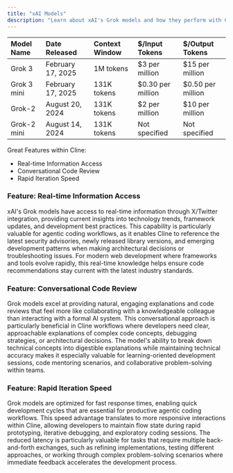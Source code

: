 ```yaml
---
title: "xAI Models"
description: "Learn about xAI's Grok models and how they perform with Cline."
---
```


| Model Name  | Date Released     | Context Window | $/Input Tokens     | $/Output Tokens    |
| :---------- | :---------------- | :------------- | :----------------- | :----------------- |
| Grok 3      | February 17, 2025 | 1M tokens      | \$3 per million    | \$15 per million   |
| Grok 3 mini | February 17, 2025 | 131K tokens    | \$0.30 per million | \$0.50 per million |
| Grok-2      | August 20, 2024   | 131K tokens    | \$2 per million    | \$10 per million   |
| Grok-2 mini | August 14, 2024   | 131K tokens    | Not specified      | Not specified      |

Great Features within Cline:

-   Real-time Information Access
-   Conversational Code Review
-   Rapid Iteration Speed

### Feature: Real-time Information Access

xAI's Grok models have access to real-time information through X/Twitter integration, providing current insights into technology trends, framework updates, and development best practices. This capability is particularly valuable for agentic coding workflows, as it enables Cline to reference the latest security advisories, newly released library versions, and emerging development patterns when making architectural decisions or troubleshooting issues. For modern web development where frameworks and tools evolve rapidly, this real-time knowledge helps ensure code recommendations stay current with the latest industry standards.

### Feature: Conversational Code Review

Grok models excel at providing natural, engaging explanations and code reviews that feel more like collaborating with a knowledgeable colleague than interacting with a formal AI system. This conversational approach is particularly beneficial in Cline workflows where developers need clear, approachable explanations of complex code concepts, debugging strategies, or architectural decisions. The model's ability to break down technical concepts into digestible explanations while maintaining technical accuracy makes it especially valuable for learning-oriented development sessions, code mentoring scenarios, and collaborative problem-solving within teams.

### Feature: Rapid Iteration Speed

Grok models are optimized for fast response times, enabling quick development cycles that are essential for productive agentic coding workflows. This speed advantage translates to more responsive interactions within Cline, allowing developers to maintain flow state during rapid prototyping, iterative debugging, and exploratory coding sessions. The reduced latency is particularly valuable for tasks that require multiple back-and-forth exchanges, such as refining implementations, testing different approaches, or working through complex problem-solving scenarios where immediate feedback accelerates the development process.
